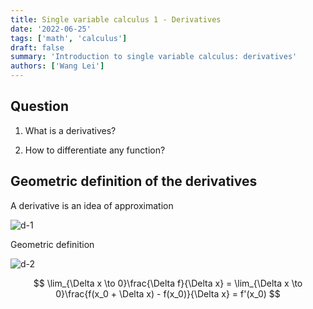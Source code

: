 ```yaml
---
title: Single variable calculus 1 - Derivatives
date: '2022-06-25'
tags: ['math', 'calculus']
draft: false
summary: 'Introduction to single variable calculus: derivatives'
authors: ['Wang Lei']
---
```


## Question

1. What is a derivatives?

2. How to differentiate any function?


## Geometric definition of the derivatives

A derivative is an idea of approximation

![d-1](/static/images/calculus/d-1.png)

Geometric definition

![d-2](/static/images/calculus/d-2.png)

$$
\lim_{\Delta x \to 0}\frac{\Delta f}{\Delta x}
= \lim_{\Delta x \to 0}\frac{f(x_0 + \Delta x) - f(x_0)}{\Delta x}
= f'(x_0)
$$
